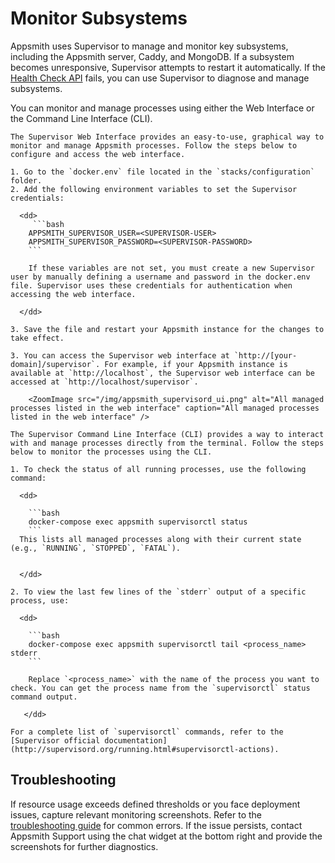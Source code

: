 

# Monitor Subsystems

Appsmith uses Supervisor to manage and monitor key subsystems, including the Appsmith server, Caddy, and MongoDB. If a subsystem becomes unresponsive, Supervisor attempts to restart it automatically. If the [Health Check API](/getting-started/setup/instance-management/API-Referenceh) fails, you can use Supervisor to diagnose and manage subsystems.


You can monitor and manage processes using either the Web Interface or the Command Line Interface (CLI).


<Tabs queryString="current-interface-type">
  <TabItem label="Web Interface" value="web">

    The Supervisor Web Interface provides an easy-to-use, graphical way to monitor and manage Appsmith processes. Follow the steps below to configure and access the web interface.

    1. Go to the `docker.env` file located in the `stacks/configuration` folder.
    2. Add the following environment variables to set the Supervisor credentials:

      <dd>
         ```bash
        APPSMITH_SUPERVISOR_USER=<SUPERVISOR-USER>
        APPSMITH_SUPERVISOR_PASSWORD=<SUPERVISOR-PASSWORD>
        ```

        If these variables are not set, you must create a new Supervisor user by manually defining a username and password in the docker.env file. Supervisor uses these credentials for authentication when accessing the web interface.

      </dd>

    3. Save the file and restart your Appsmith instance for the changes to take effect.

    3. You can access the Supervisor web interface at `http://[your-domain]/supervisor`. For example, if your Appsmith instance is available at `http://localhost`, the Supervisor web interface can be accessed at `http://localhost/supervisor`.

        <ZoomImage src="/img/appsmith_supervisord_ui.png" alt="All managed processes listed in the web interface" caption="All managed processes listed in the web interface" />

  </TabItem>
  <TabItem label="Command Line Interface" value="commandline">

    The Supervisor Command Line Interface (CLI) provides a way to interact with and manage processes directly from the terminal. Follow the steps below to monitor the processes using the CLI.

    1. To check the status of all running processes, use the following command:
      
      <dd>

        ```bash
        docker-compose exec appsmith supervisorctl status
        ```
      This lists all managed processes along with their current state (e.g., `RUNNING`, `STOPPED`, `FATAL`).


      </dd>

    2. To view the last few lines of the `stderr` output of a specific process, use:

      <dd>

        ```bash
        docker-compose exec appsmith supervisorctl tail <process_name> stderr
        ```

        Replace `<process_name>` with the name of the process you want to check. You can get the process name from the `supervisorctl` status command output.  

       </dd>

    For a complete list of `supervisorctl` commands, refer to the [Supervisor official documentation](http://supervisord.org/running.html#supervisorctl-actions).
  </TabItem>
</Tabs>





## Troubleshooting

If resource usage exceeds defined thresholds or you face deployment issues, capture relevant monitoring screenshots. Refer to the [troubleshooting guide](/help-and-support/troubleshooting-guide/deployment-errors) for common errors. If the issue persists, contact Appsmith Support using the chat widget at the bottom right and provide the screenshots for further diagnostics.
